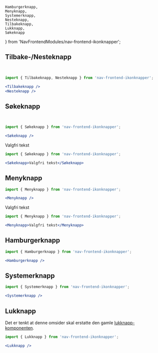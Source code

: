     Hamburgerknapp,
    Menyknapp,
    Systemerknapp,
    Nesteknapp,
    Tilbakeknapp,
    Lukknapp,
    Søkeknapp
} from 'NavFrontendModules/nav-frontend-ikonknapper';

## Tilbake-/Nesteknapp

<Example>
    <Tilbakeknapp />&nbsp;<Nesteknapp />
</Example>

```jsx
import { Tilbakeknapp, Nesteknapp } from 'nav-frontend-ikonknapper';

<Tilbakeknapp />
<Nesteknapp />
```

## Søkeknapp

<Example>
    <Søkeknapp />&nbsp;
</Example>

```jsx
import { Søkeknapp } from 'nav-frontend-ikonknapper';

<Søkeknapp />
```

<Example>
    <Søkeknapp>Valgfri tekst</Søkeknapp>
</Example>

```jsx
import { Søkeknapp } from 'nav-frontend-ikonknapper';

<Søkeknapp>Valgfri tekst</Søkeknapp>
```

## Menyknapp

<Example>
    <Menyknapp />
</Example>

```jsx
import { Menyknapp } from 'nav-frontend-ikonknapper';

<Menyknapp />
```

<Example>
    <Menyknapp>Valgfri tekst</Menyknapp>
</Example>

```jsx
import { Menyknapp } from 'nav-frontend-ikonknapper';

<Menyknapp>Valgfri tekst</Menyknapp>
```

## Hamburgerknapp

<Example>
    <Hamburgerknapp />
</Example>

```jsx
import { Hamburgerknapp } from 'nav-frontend-ikonknapper';

<Hamburgerknapp />
```

## Systemerknapp

<Example>
    <Systemerknapp />
</Example>

```jsx
import { Systemerknapp } from 'nav-frontend-ikonknapper';

<Systemerknapp />
```

## Lukknapp

<Alertstripe type="info">
    Det er tenkt at denne omsider skal erstatte den gamle <a className="lenke" href="/components/lukknapp">lukknapp-komponenten</a>.
</Alertstripe>

<Example>
    <Lukknapp />
</Example>

```jsx
import { Lukknapp } from 'nav-frontend-ikonknapper';

<Lukknapp />
```